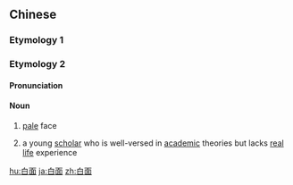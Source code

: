 {{also|白麵}}
==Chinese==

===Etymology 1===
{{zh-see|白麵}}

===Etymology 2===
{{zh-forms}}

====Pronunciation====
{{zh-pron
|m=báimiàn
|c=baak6 min6
|cat=n
}}

====Noun====
{{zh-noun}}

# {{lb|zh|literally}} [[pale]] face
# {{lb|zh|figuratively}} {{zh-short|白面書生|dot=:}} a young [[scholar]] who is well-versed in [[academic]] theories but lacks [[real life]] experience

[[hu:白面]]
[[ja:白面]]
[[zh:白面]]